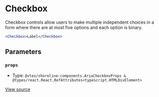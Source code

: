 # Checkbox

Checkbox controls allow users to make multiple independent choices in a form where there are at most five options and each option is binary.

```jsx
<Checkbox>Label</Checkbox>
```

## Parameters

### `props`

- Type: `@vtex/shoreline-components.AriaCheckboxProps & @types/react.React.RefAttributes<typescript.HTMLDivElement>`

[View source](https://github.com/vtex/shoreline/blob/53165a544/packages/components/src/checkbox/checkbox.tsx#L16)
